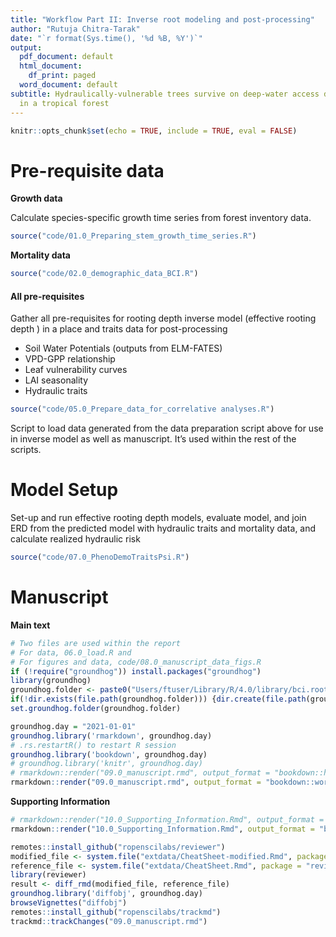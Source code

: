 ```yaml
---
title: "Workflow Part II: Inverse root modeling and post-processing"
author: "Rutuja Chitra-Tarak"
date: "`r format(Sys.time(), '%d %B, %Y')`"
output:
  pdf_document: default
  html_document:
    df_print: paged
  word_document: default
subtitle: Hydraulically-vulnerable trees survive on deep-water access during droughts
  in a tropical forest
---
```


```r
knitr::opts_chunk$set(echo = TRUE, include = TRUE, eval = FALSE)
```

# Pre-requisite data

**Growth data**

Calculate species-specific growth time series from forest inventory data. 

```r
source("code/01.0_Preparing_stem_growth_time_series.R")
```

**Mortality data**

```r
source("code/02.0_demographic_data_BCI.R")
```

#### All pre-requisites

Gather all pre-requisites for rooting depth inverse model (effective rooting depth ) in a place and traits data for post-processing

- Soil Water Potentials (outputs from ELM-FATES)
- VPD-GPP relationship
- Leaf vulnerability curves
- LAI seasonality
- Hydraulic traits

```r
source("code/05.0_Prepare_data_for_correlative analyses.R")
```

Script to load data generated from the data preparation script above for use in inverse model as well as manuscript. It's used within the rest of the scripts.

<!-- ```{r Chunk 06.0, eval = FALSE} -->
<!-- source("code/06.0_load.R") -->
<!-- ``` -->

# Model Setup

Set-up and run effective rooting depth models, evaluate model, and join ERD from the predicted model with hydraulic traits and mortality data, and calculate realized hydraulic risk

```r
source("code/07.0_PhenoDemoTraitsPsi.R")
```

# Manuscript

**Main text**
```r
# Two files are used within the report
# For data, 06.0_load.R and 
# For figures and data, code/08.0_manuscript_data_figs.R
if (!require("groundhog")) install.packages("groundhog")
library(groundhog)
groundhog.folder <- paste0("Users/ftuser/Library/R/4.0/library/bci.roots.inversion")
if(!dir.exists(file.path(groundhog.folder))) {dir.create(file.path(groundhog.folder))}
set.groundhog.folder(groundhog.folder)

groundhog.day = "2021-01-01"
groundhog.library('rmarkdown', groundhog.day)
# .rs.restartR() to restart R session
groundhog.library('bookdown', groundhog.day)
# groundhog.library('knitr', groundhog.day)
# rmarkdown::render("09.0_manuscript.rmd", output_format = "bookdown::html_document2")
rmarkdown::render("09.0_manuscript.rmd", output_format = "bookdown::word_document2")
```

**Supporting Information**

```r
# rmarkdown::render("10.0_Supporting_Information.Rmd", output_format = "bookdown::html_document2")
rmarkdown::render("10.0_Supporting_Information.Rmd", output_format = "bookdown::word_document2")
```

```r
remotes::install_github("ropenscilabs/reviewer")
modified_file <- system.file("extdata/CheatSheet-modified.Rmd", package = "reviewer")
reference_file <- system.file("extdata/CheatSheet.Rmd", package = "reviewer")
library(reviewer)
result <- diff_rmd(modified_file, reference_file)
groundhog.library('diffobj', groundhog.day)
browseVignettes("diffobj")
remotes::install_github("ropenscilabs/trackmd")
trackmd::trackChanges("09.0_manuscript.rmd")
```
<!-- groundhog.library('diffr', groundhog.day) -->
<!-- diffr("09.0_manuscript_NP1.rmd", "09.0_manuscript.rmd") -->
